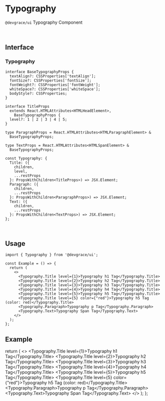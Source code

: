 
# Typography

`@devgrace/ui` Typography Component

<br />

## Interface
### Typography
```tsx
interface BaseTypographyProps {
  textAlign?: CSSProperties['textAlign'];
  fontSize?: CSSProperties['fontSize'];
  fontWeight?: CSSProperties['fontWeight'];
  whiteSpace?: CSSProperties['whiteSpace'];
  bodyStyle?: CSSProperties;
}

interface TitleProps
  extends React.HTMLAttributes<HTMLHeadElement>,
    BaseTypographyProps {
  level?: 1 | 2 | 3 | 4 | 5;
}

type ParagraphProps = React.HTMLAttributes<HTMLParagraphElement> &
  BaseTypographyProps;

type TextProps = React.HTMLAttributes<HTMLSpanElement> &
  BaseTypographyProps;

const Typography: {
  Title: ({
    children,
    level,
    ...restProps
  }: PropsWithChildren<TitleProps>) => JSX.Element;
  Paragraph: ({
    children,
    ...restProps
  }: PropsWithChildren<ParagraphProps>) => JSX.Element;
  Text: ({
    children,
    ...restProps
  }: PropsWithChildren<TextProps>) => JSX.Element;
};
```

<br />

## Usage
```tsx
import { Typography } from '@devgrace/ui';

const Example = () => {
  return (
    <>
      <Typography.Title level={1}>Typography h1 Tag</Typography.Title>
      <Typography.Title level={2}>Typography h2 Tag</Typography.Title>
      <Typography.Title level={3}>Typography h3 Tag</Typography.Title>
      <Typography.Title level={4}>Typography h4 Tag</Typography.Title>
      <Typography.Title level={5}>Typography h5 Tag</Typography.Title>
      <Typography.Title level={5} color={"red"}>Typography h5 Tag (color: red)</Typography.Title>
      <Typography.Paragraph>Typography p Tag</Typography.Paragraph>
      <Typography.Text>Typography Span Tag</Typography.Text>
    </>
  );
};
```

## Example

  return (
    <>
      <Typography.Title level={1}>Typography h1 Tag</Typography.Title>
      <Typography.Title level={2}>Typography h2 Tag</Typography.Title>
      <Typography.Title level={3}>Typography h3 Tag</Typography.Title>
      <Typography.Title level={4}>Typography h4 Tag</Typography.Title>
      <Typography.Title level={5}>Typography h5 Tag</Typography.Title>
      <Typography.Title level={5} color={"red"}>Typography h5 Tag (color: red)</Typography.Title>
      <Typography.Paragraph>Typography p Tag</Typography.Paragraph>
      <Typography.Text>Typography Span Tag</Typography.Text>
    </>
  );
};

<Example />